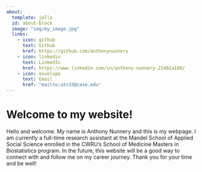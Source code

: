 ---
about:
  template: jolla
  id: about-block
  image: "img/my_image.jpg"
  links:
    - icon: github
      text: Github
      href: https://github.com/anthonynunnery
    - icon: linkedin
      text: LinkedIn
      href: https://www.linkedin.com/in/anthony-nunnery-21402a180/
    - icon: envelope
      text: Email
      href: "mailto:atn33@case.edu"  
---

::: {#about-block}
:::

# Welcome to my website!

Hello and welcome. My name is Anthony Nunnery and this is my webpage. I am currently a full-time research assistant at the Mandel School of Applied Social Science enrolled in the CWRU's School of Medicine Masters in Biostatistics program. In the future, this website will be a good way to connect with and follow me on my career journey. Thank you for your time and be well!  




